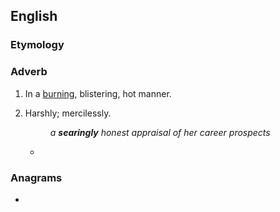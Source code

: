 ==English==

===Etymology===
{{suffix|en|searing|ly}}

===Adverb===
{{en-adv}}

# In a [[burning]], blistering, hot manner.
# {{lb|en|figurative}} Harshly; mercilessly.
#: ''a '''searingly''' honest appraisal of her career prospects''
#* {{quote-book|1=en|year=2005|author=Sean Dooley|authorlink=Sean Dooley|title=The Big Twitch|publisher=Allen and Unwin|location=Sydney|page=23|passage=Their deaths were sobering not merely because of the '''searingly''' unbearable wrench of losing those two wonderful people, but because it left me exposed as rudderless.}}

===Anagrams===
* {{anagrams|en|a=aegilnrsy|layerings|syringeal|yearlings}}